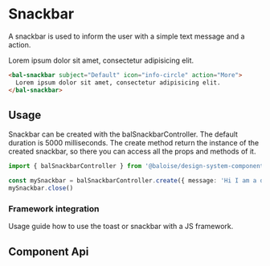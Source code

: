 
# Snackbar

A snackbar is used to inform the user with a simple text message and a action.

<Canvas>
  <bal-doc-app>
    <bal-snackbar subject="Default" icon="info-circle" action="More">
      Lorem ipsum dolor sit amet, consectetur adipisicing elit.
    </bal-snackbar>
  </bal-doc-app>
</Canvas>

```html
<bal-snackbar subject="Default" icon="info-circle" action="More">
  Lorem ipsum dolor sit amet, consectetur adipisicing elit.
</bal-snackbar>
```

## Usage

Snackbar can be created with the balSnackbarController. The default duration is 5000 milliseconds. The create method return the instance of the created snackbar, so there you can access all the props and methods of it.

```typescript
import { balSnackbarController } from '@baloise/design-system-components'

const mySnackbar = balSnackbarController.create({ message: 'Hi I am a default snackbar!', duration: 1000 })
mySnackbar.close()
```

### Framework integration

Usage guide how to use the toast or snackbar with a JS framework.

<bal-doc-link-list>
  <a href="?path=/docs/usage-toast-snackbar--page#usage-with-angular">
    <bal-doc-link-list-item template="angular"></bal-doc-link-list-item>
  </a>
  <a href="?path=/docs/usage-toast-snackbar--page#usage-with-vue">
    <bal-doc-link-list-item template="vue"></bal-doc-link-list-item>
  </a>
  <a href="?path=/docs/usage-toast-snackbar--page#usage-with-react">
    <bal-doc-link-list-item template="react"></bal-doc-link-list-item>
  </a>
</bal-doc-link-list>

## Component Api

<Description markdown={readme} />

<br />


<Description markdown={testing} />

<bal-doc-github link="/components/notice/bal-snackbar/stories/bal-snackbar.docs.mdx"></bal-doc-github>
